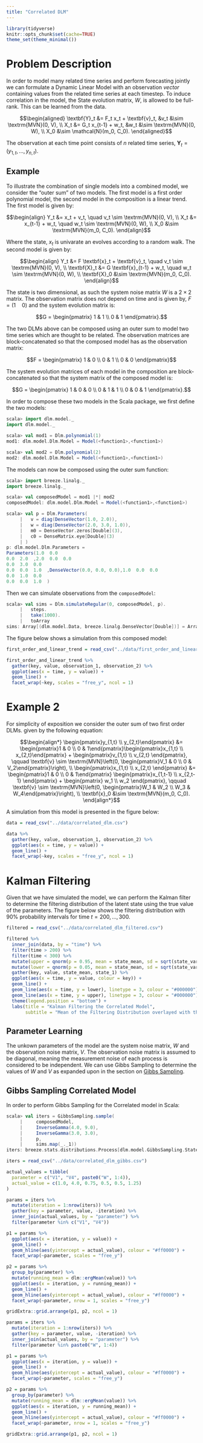 ```yaml
---
title: "Correlated DLM"
---
```


```r
library(tidyverse)
knitr::opts_chunk$set(cache=TRUE)
theme_set(theme_minimal())
```

# Problem Description

In order to model many related time series and perform forecasting jointly we can formulate a Dynamic Linear Model with an observation *vector* containing values from the related time series at each timestep. To induce correlation in the model, the State evolution matrix, $W$, is allowed to be full-rank. This can be learned from the data.

$$\begin{aligned}
\textbf{Y}_t &= F_t x_t + \textbf{v}_t, &v_t &\sim \textrm{MVN}(0, V), \\
X_t &= G_t x_{t-1} + w_t, &w_t &\sim \textrm{MVN}(0, W), \\
X_0 &\sim \mathcal{N}(m_0, C_0).
\end{aligned}$$

The observation at each time point consists of $n$ related time series, $\textbf{Y}_t = (y_{1,t},\dots,y_{n,t})$.

## Example

To illustrate the combination of single models into a combined model, we consider the "outer sum" of two models. The first model is a first order polynomial model, the second model in the composition is a linear trend. The first model is given by:

$$\begin{align}
Y_t &= x_t + v_t, \quad v_t \sim \textrm{MVN}(0, V), \\
X_t &= x_{t-1} + w_t, \quad w_t \sim \textrm{MVN}(0, W), \\
X_0 &\sim \textrm{MVN}(m_0, C_0).
\end{align}$$

Where the state, $x_t$ is univarate an evolves according to a random walk. The second model is given by: 

$$\begin{align}
Y_t &= F \textbf{x}_t + \textbf{v}_t, \quad v_t \sim \textrm{MVN}(0, V), \\
\textbf{X}_t &= G \textbf{x}_{t-1} + w_t, \quad w_t \sim \textrm{MVN}(0, W), \\
\textbf{X}_0 &\sim \textrm{MVN}(m_0, C_0).
\end{align}$$

The state is two dimensional, as such the system noise matrix $W$ is a $2 \times 2$ matrix. The observation matrix does not depend on time and is given by, $F = (1 \quad 0)$ and the system evolution matrix is:

$$G = \begin{pmatrix} 
1 & 1 \\
0 & 1
\end{pmatrix}.$$

The two DLMs above can be composed using an outer sum to model two time series which are thought to be related. The observation matrices are block-concatenated so that the composed model has as the observation matrix: 

$$F = \begin{pmatrix} 
1 & 0 \\
0 & 1 \\
0 & 0
\end{pmatrix}$$ 

The system evolution matrices of each model in the composition are block-concatenated so that the system matrix of the composed model is:

$$G = \begin{pmatrix} 
1 & 0 & 0 \\
0 & 1 & 1 \\
0 & 0 & 1
\end{pmatrix}.$$

In order to compose these two models in the Scala package, we first define the two models:

```scala
scala> import dlm.model._
import dlm.model._

scala> val mod1 = Dlm.polynomial(1)
mod1: dlm.model.Dlm.Model = Model(<function1>,<function1>)

scala> val mod2 = Dlm.polynomial(2)
mod2: dlm.model.Dlm.Model = Model(<function1>,<function1>)
```

The models can now be composed using the outer sum function:

```scala
scala> import breeze.linalg._
import breeze.linalg._

scala> val composedModel = mod1 |*| mod2
composedModel: dlm.model.Dlm.Model = Model(<function1>,<function1>)

scala> val p = Dlm.Parameters(
     |   v = diag(DenseVector(1.0, 2.0)), 
     |   w = diag(DenseVector(2.0, 3.0, 1.0)),
     |   m0 = DenseVector.zeros[Double](3), 
     |   c0 = DenseMatrix.eye[Double](3)
     | )
p: dlm.model.Dlm.Parameters =
Parameters(1.0  0.0
0.0  2.0  ,2.0  0.0  0.0
0.0  3.0  0.0
0.0  0.0  1.0  ,DenseVector(0.0, 0.0, 0.0),1.0  0.0  0.0
0.0  1.0  0.0
0.0  0.0  1.0  )
```

Then we can simulate observations from the `composedModel`:

```scala
scala> val sims = Dlm.simulateRegular(0, composedModel, p).
     |   steps.
     |   take(1000).
     |   toArray
sims: Array[(dlm.model.Data, breeze.linalg.DenseVector[Double])] = Array((Data(1.0,Some(DenseVector(0.18780608371492558, -1.2811069517113705))),DenseVector(-1.6333598038175137, -1.2098642314446573, 1.0611206088835845)), (Data(2.0,Some(DenseVector(-1.4079351946947054, -0.39579091796482335))),DenseVector(-1.280046324087481, 1.3561555779052163, 1.379094457757263)), (Data(3.0,Some(DenseVector(-2.0570321758361265, -0.48806716925707305))),DenseVector(-1.6696489916019377, 1.2028039975126408, 2.043780656767615)), (Data(4.0,Some(DenseVector(-0.5837527923101483, 1.577550247930801))),DenseVector(-0.703575343271954, 2.8795846326668597, 2.821835578624862)), (Data(5.0,Some(DenseVector(1.4691063075964887, 9.036001089172327))),DenseVector(-0.5682837648723814, 6.305715528029837, 3.337370040495271)), (Da...
```

The figure below shows a simulation from this composed model:

```r
first_order_and_linear_trend = read_csv("../data/first_order_and_linear_trend.csv")

first_order_and_linear_trend %>%
  gather(key, value, observation_1, observation_2) %>%
  ggplot(aes(x = time, y = value)) +
  geom_line() +
  facet_wrap(~key, scales = "free_y", ncol = 1)
```

# Example 2

For simplicity of exposition we consider the outer sum of two first order DLMs. given by the following equation:

$$\begin{align*}
\begin{pmatrix}y_{1,t} \\ y_{2,t}\end{pmatrix} &= \begin{pmatrix}1 & 0 \\ 0 & 1\end{pmatrix}\begin{pmatrix}x_{1,t} \\ x_{2,t}\end{pmatrix} + \begin{pmatrix}v_{1,t} \\ v_{2,t} \end{pmatrix}, \qquad \textbf{v} \sim \textrm{MVN}\left(0, \begin{pmatrix}V_1 & 0 \\ 0 & V_2\end{pmatrix}\right), \\
\begin{pmatrix}x_{1,t} \\ x_{2,t} \end{pmatrix} &= \begin{pmatrix}1 & 0 \\ 0 & 1\end{pmatrix} \begin{pmatrix}x_{1,t-1} \\ x_{2,t-1} \end{pmatrix} + \begin{pmatrix} w_1 \\ w_2 \end{pmatrix}, \qquad \textbf{v} \sim \textrm{MVN}\left(0, \begin{pmatrix}W_1 & W_2 \\ W_3 & W_4\end{pmatrix}\right), \\
\textbf{x}_0 &\sim \textrm{MVN}(m_0, C_0).
\end{align*}$$

A simulation from this model is presented in the figure below:

```r
data = read_csv("../data/correlated_dlm.csv")

data %>%
  gather(key, value, observation_1, observation_2) %>%
  ggplot(aes(x = time, y = value)) +
  geom_line() +
  facet_wrap(~key, scales = "free_y", ncol = 1)
```

# Kalman Filtering

Given that we have simulated the model, we can perform the Kalman filter to determine the filtering distribution of the latent state using the true value of the parameters. The figure below shows the filtering distribution with 90% probability intervals for time $t = 200, \dots , 300$.

```r
filtered = read_csv("../data/correlated_dlm_filtered.csv")

filtered %>%
  inner_join(data, by = "time") %>%
  filter(time > 200) %>%
  filter(time < 300) %>%
  mutate(upper = qnorm(p = 0.95, mean = state_mean, sd = sqrt(state_variance))) %>%
  mutate(lower = qnorm(p = 0.05, mean = state_mean, sd = sqrt(state_variance))) %>%
  gather(key, value, state_mean, state_1) %>%
  ggplot(aes(x = time, y = value, colour = key)) +
  geom_line() +
  geom_line(aes(x = time, y = lower), linetype = 3, colour = "#000000") +
  geom_line(aes(x = time, y = upper), linetype = 3, colour = "#000000") +
  theme(legend.position = "bottom") +
  labs(title = "Kalman Filtering the Correlated Model", 
       subtitle = "Mean of the Filtering Distribution overlayed with the actual simulated state with 90% probability intervals")
```


## Parameter Learning

The unkown parameters of the model are the system noise matrix, $W$ and the observation noise matrix, $V$. The observation noise matrix is assumed to be diagonal, meaning the measurement noise of each process is considered to be independent. We can use Gibbs Sampling to determine the values of $W$ and $V$ as expanded upon in the section on [Gibbs Sampling](gibbs_sampling.html).

## Gibbs Sampling Correlated Model

In order to perform Gibbs Sampling for the Correlated model in Scala:

```scala
scala> val iters = GibbsSampling.sample(
     |     composedModel, 
     |     InverseGamma(4.0, 9.0), 
     |     InverseGamma(3.0, 3.0), 
     |     p, 
     |     sims.map(_._1))
iters: breeze.stats.distributions.Process[dlm.model.GibbsSampling.State] = breeze.stats.distributions.MarkovChain$$anon$1@1e11c919
```

```r
iters = read_csv("../data/correlated_dlm_gibbs.csv")

actual_values = tibble(
  parameter = c("V1", "V4", paste0("W", 1:4)),
  actual_value = c(1.0, 4.0, 0.75, 0.5, 0.5, 1.25)
)

params = iters %>%
  mutate(iteration = 1:nrow(iters)) %>%
  gather(key = parameter, value, -iteration) %>%
  inner_join(actual_values, by = "parameter") %>%
  filter(parameter %in% c("V1", "V4"))

p1 = params %>%
  ggplot(aes(x = iteration, y = value)) +
  geom_line() +
  geom_hline(aes(yintercept = actual_value), colour = "#ff0000") +
  facet_wrap(~parameter, scales = "free_y")

p2 = params %>%
  group_by(parameter) %>%
  mutate(running_mean = dlm::ergMean(value)) %>%
  ggplot(aes(x = iteration, y = running_mean)) +
  geom_line() +
  geom_hline(aes(yintercept = actual_value), colour = "#ff0000") +
  facet_wrap(~parameter, nrow = 1, scales = "free_y")

gridExtra::grid.arrange(p1, p2, ncol = 1)
```

```r
params = iters %>%
  mutate(iteration = 1:nrow(iters)) %>%
  gather(key = parameter, value, -iteration) %>%
  inner_join(actual_values, by = "parameter") %>%
  filter(parameter %in% paste0("W", 1:4))

p1 = params %>%
  ggplot(aes(x = iteration, y = value)) +
  geom_line() +
  geom_hline(aes(yintercept = actual_value), colour = "#ff0000") +
  facet_wrap(~parameter, scales = "free_y")

p2 = params %>%
  group_by(parameter) %>%
  mutate(running_mean = dlm::ergMean(value)) %>%
  ggplot(aes(x = iteration, y = running_mean)) +
  geom_line() +
  geom_hline(aes(yintercept = actual_value), colour = "#ff0000") +
  facet_wrap(~parameter, nrow = 1, scales = "free_y")

gridExtra::grid.arrange(p1, p2, ncol = 1)
```
